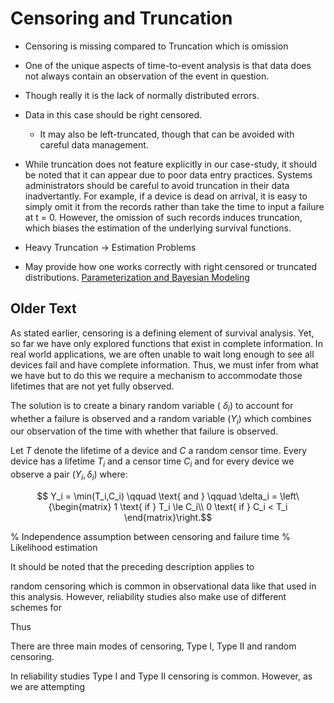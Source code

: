 # Censoring and Truncation

- Censoring is missing compared to Truncation which is omission
- One of the unique aspects of time-to-event analysis is that data does not always contain an observation of the event in question. 
- Though really it is the lack of normally distributed errors. 
- Data in this case should be right censored.
	- It may also be left-truncated, though that can be avoided with careful data management.

- While truncation does not feature explicitly in our case-study, it should be noted that it can appear due to poor data entry practices. Systems administrators should be careful to avoid truncation in their data inadvertantly. For example, if a device is dead on arrival, it is easy to simply omit it from the records rather than take the time to input a failure at t = 0. However, the omission of such records induces truncation, which biases the estimation of the underlying survival functions. 

- Heavy Truncation -> Estimation Problems


- May provide how one works correctly with right censored or truncated distributions.
  [Parameterization and Bayesian Modeling](http://www.stat.columbia.edu/~gelman/research/published/parameterization.pdf)

## Older Text

As stated earlier, censoring is a defining element of survival analysis. Yet, so far we have only explored functions that exist in complete information. In real world applications, we are often unable to wait long enough to see all devices fail and have complete information. Thus, we must infer from what we have but to do this we require a mechanism to accommodate those lifetimes that are not yet fully observed.

The solution is to create a binary random variable ( $\delta_i$) to account for whether a failure is observed and a random variable ($Y_i$) which combines our observation of the time with whether that failure is observed.

Let $T$ denote the lifetime of a device and $C$ a random censor time. Every device has a lifetime $T_i$ and a censor time $C_i$ and for every device we observe a pair ($Y_i, \delta_i$) where:

$$  Y_i = \min(T_i,C_i) \qquad \text{ and } \qquad \delta_i = \left\{\begin{matrix} 1 \text{ if } T_i \le C_i\\ 0 \text{ if } C_i < T_i \end{matrix}\right.$$

% Independence assumption between censoring and failure time
% Likelihood estimation



It should be noted that the preceding description applies to 

random censoring which is common in observational data like that used in this analysis. However, reliability studies also make use of different schemes for 

Thus 

There are three main modes of censoring, Type I, Type II and random censoring. 

In reliability studies Type I and Type II censoring is common. However, as we are attempting 
	